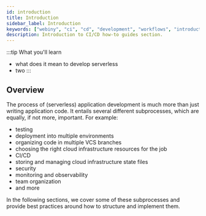 ```yaml
---
id: introduction
title: Introduction
sidebar_label: Introduction
keywords: ["webiny", "ci", "cd", "development", "workflows", "introduction"]
description: Introduction to CI/CD how-to guides section.
---
```

:::tip What you'll learn
- what does it mean to develop serverless
- two
:::

## Overview

The process of (serverless) application development is much more than just writing application code. It entails several different subprocesses, which are equally, if not more, important. For example:

- testing
- deployment into multiple environments
- organizing code in multiple VCS branches
- choosing the right cloud infrastructure resources for the job
- CI/CD
- storing and managing cloud infrastructure state files
- security
- monitoring and observability <!-- (https://thenewstack.io/monitoring-vs-observability-whats-the-difference/) -->
- team organization
- and more

In the following sections, we cover some of these subprocesses and provide best practices around how to structure and implement them.
